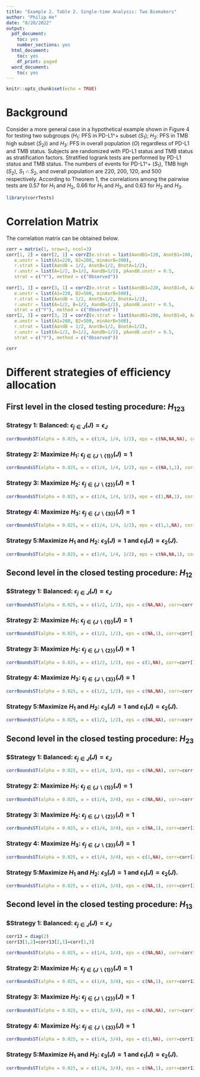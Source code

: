 ---
title: "Example 2. Table 2. Single-time Analysis: Two Biomakers"
author: "Philip He"
date: "8/20/2022"
output:
  pdf_document:
    toc: yes
    number_sections: yes
  html_document:
    toc: yes
    df_print: paged
  word_document:
    toc: yes
---

```{r setup, include=FALSE}
knitr::opts_chunk$set(echo = TRUE)
```


# Background

Consider a more general case in a hypothetical example shown in Figure 4 for testing two subgroups ($H_1$: PFS in PD-L1^+ subset ($S_1$); $H_2$: PFS in TMB high subset ($S_2$)) and $H_3:$ PFS in overall population ($O$) regardless of PD-L1 and TMB status. Subjects are randomized with PD-L1 status and TMB status as stratification factors. Stratified logrank tests are performed by PD-L1 status and TMB status. The numbers of events for PD-L1^+ ($S_1$), TMB high ($S_2$), $S_1\cap S_2$, and overall population are 220, 200, 120, and 500 respectively.
According to Theorem 1, the correlations among the pairwise tests are 0.57 for $H_1$ and $H_2$, 0.66 for $H_1$ and $H_3$, and 0.63 for $H_2$ and $H_3$. 


```{r}
library(corrTests)
```

# Correlation Matrix

The correlation matrix can be obtained below.
```{r}
corr = matrix(1, nrow=3, ncol=3)
corr[1, 2] = corr[2, 1] = corrZ(e.strat = list(AandB1=120, AnotB1=100, AandB2=120, BnotA2=80),
   e.unstr = list(A1=220, B2=200, minAorB=300),                 
   r.strat = list(AandB = 1/2, AnotB=1/2, BnotA=1/2),
   r.unstr = list(A=1/2, B=1/2, AandB=1/2), pAandB.unstr = 0.5,
   strat = c("Y"), method = c("Observed"))
   
corr[1, 3] = corr[3, 1] = corrZ(e.strat = list(AandB1=220, AnotB1=0, AandB2=220, BnotA2=280),
   e.unstr = list(A1=220, B2=500, minAorB=500),                 
   r.strat = list(AandB = 1/2, AnotB=1/2, BnotA=1/2),
   r.unstr = list(A=1/2, B=1/2, AandB=1/2), pAandB.unstr = 0.5,
   strat = c("Y"), method = c("Observed"))    
corr[2, 3] = corr[3, 2] = corrZ(e.strat = list(AandB1=200, AnotB1=0, AandB2=200, BnotA2=300),
   e.unstr = list(A1=200, B2=500, minAorB=500),                 
   r.strat = list(AandB = 1/2, AnotB=1/2, BnotA=1/2),
   r.unstr = list(A=1/2, B=1/2, AandB=1/2), pAandB.unstr = 0.5,
   strat = c("Y"), method = c("Observed"))    

corr
```
# Different strategies of efficiency allocation

## First level in the closed testing procedure: $H_{123}$

### Strategy 1: Balanced: $\epsilon_{j\in J}(J) = \epsilon_J$ 

```{r}
corrBoundsST(alpha = 0.025, w = c(1/4, 1/4, 1/2), eps = c(NA,NA,NA), corr=corr)
```

### Strategy 2: Maximize $H_1$: $\epsilon_{j\in \{J\backslash \{1\}\}}(J) = 1$

```{r}
corrBoundsST(alpha = 0.025, w = c(1/4, 1/4, 1/2), eps = c(NA,1,1), corr=corr)
```   

### Strategy 3: Maximize $H_2$: $\epsilon_{j\in \{J\backslash \{2\}\}}(J) = 1$
```{r}
corrBoundsST(alpha = 0.025, w = c(1/4, 1/4, 1/2), eps = c(1,NA,1), corr=corr)
```

### Strategy 4: Maximize $H_3$: $\epsilon_{j\in \{J\backslash \{3\}\}}(J) = 1$
```{r}
corrBoundsST(alpha = 0.025, w = c(1/4, 1/4, 1/2), eps = c(1,1,NA), corr=corr)
```

### Strategy 5:Maximize $H_1$ and $H_2$: $\epsilon_{3}(J) = 1$ and $\epsilon_{1}(J) = \epsilon_{2}(J)$. 
```{r}
corrBoundsST(alpha = 0.025, w = c(1/4, 1/4, 1/2), eps = c(NA,NA,1), corr=corr)
```
## Second level in the closed testing procedure: $H_{12}$

### $Strategy 1: Balanced: $\epsilon_{j\in J}(J) = \epsilon_J$ 

```{r}
corrBoundsST(alpha = 0.025, w = c(1/2, 1/2), eps = c(NA,NA), corr=corr[1:2,1:2])
```

### Strategy 2: Maximize $H_1$: $\epsilon_{j\in \{J\backslash \{1\}\}}(J) = 1$

```{r}
corrBoundsST(alpha = 0.025, w = c(1/2, 1/2), eps = c(NA,1), corr=corr[1:2,1:2])
```   

### Strategy 3: Maximize $H_2$: $\epsilon_{j\in \{J\backslash \{2\}\}}(J) = 1$
```{r}
corrBoundsST(alpha = 0.025, w = c(1/2, 1/2), eps = c(1,NA), corr=corr[1:2,1:2])
```

### Strategy 4: Maximize $H_3$: $\epsilon_{j\in \{J\backslash \{3\}\}}(J) = 1$
```{r}
corrBoundsST(alpha = 0.025, w = c(1/2, 1/2), eps = c(NA,NA), corr=corr[1:2,1:2])
```

### Strategy 5:Maximize $H_1$ and $H_2$: $\epsilon_{3}(J) = 1$ and $\epsilon_{1}(J) = \epsilon_{2}(J)$. 
```{r}
corrBoundsST(alpha = 0.025, w = c(1/2, 1/2), eps = c(NA,NA), corr=corr[1:2,1:2])
```
## Second level in the closed testing procedure: $H_{23}$

### $Strategy 1: Balanced: $\epsilon_{j\in J}(J) = \epsilon_J$ 

```{r}
corrBoundsST(alpha = 0.025, w = c(1/4, 3/4), eps = c(NA,NA), corr=corr[2:3,2:3])
```
### Strategy 2: Maximize $H_1$: $\epsilon_{j\in \{J\backslash \{1\}\}}(J) = 1$

```{r}
corrBoundsST(alpha = 0.025, w = c(1/4, 3/4), eps = c(NA,NA), corr=corr[2:3,2:3])
```   

### Strategy 3: Maximize $H_2$: $\epsilon_{j\in \{J\backslash \{2\}\}}(J) = 1$
```{r}
corrBoundsST(alpha = 0.025, w = c(1/4, 3/4), eps = c(NA,1), corr=corr[2:3,2:3])
```

### Strategy 4: Maximize $H_3$: $\epsilon_{j\in \{J\backslash \{3\}\}}(J) = 1$
```{r}
corrBoundsST(alpha = 0.025, w = c(1/4, 3/4), eps = c(1,NA), corr=corr[2:3,2:3])
```

### Strategy 5:Maximize $H_1$ and $H_2$: $\epsilon_{3}(J) = 1$ and $\epsilon_{1}(J) = \epsilon_{2}(J)$. 
```{r}
corrBoundsST(alpha = 0.025, w = c(1/4, 3/4), eps = c(NA,1), corr=corr[2:3,2:3])
```

## Second level in the closed testing procedure: $H_{13}$

### $Strategy 1: Balanced: $\epsilon_{j\in J}(J) = \epsilon_J$ 

```{r}
corr13 = diag(2)
corr13[1,2]=corr13[2,1]=corr[1,3]

corrBoundsST(alpha = 0.025, w = c(1/4, 3/4), eps = c(NA,NA), corr=corr13)
```
### Strategy 2: Maximize $H_1$: $\epsilon_{j\in \{J\backslash \{1\}\}}(J) = 1$

```{r}
corrBoundsST(alpha = 0.025, w = c(1/4, 3/4), eps = c(NA,1), corr=corr13)
```   

### Strategy 3: Maximize $H_2$: $\epsilon_{j\in \{J\backslash \{2\}\}}(J) = 1$
```{r}
corrBoundsST(alpha = 0.025, w = c(1/4, 3/4), eps = c(NA,NA), corr=corr13)
```

### Strategy 4: Maximize $H_3$: $\epsilon_{j\in \{J\backslash \{3\}\}}(J) = 1$
```{r}
corrBoundsST(alpha = 0.025, w = c(1/4, 3/4), eps = c(1,NA), corr=corr13)
```

### Strategy 5:Maximize $H_1$ and $H_2$: $\epsilon_{3}(J) = 1$ and $\epsilon_{1}(J) = \epsilon_{2}(J)$. 
```{r}
corrBoundsST(alpha = 0.025, w = c(1/4, 3/4), eps = c(NA,1), corr=corr13)
```


